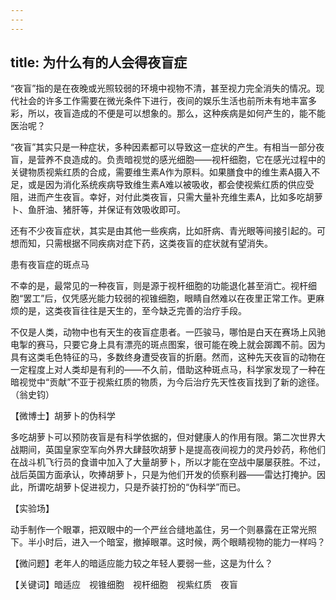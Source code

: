 ```yaml
---
---
---
```

title: 为什么有的人会得夜盲症
---




“夜盲”指的是在夜晚或光照较弱的环境中视物不清，甚至视力完全消失的情况。现代社会的许多工作需要在微光条件下进行，夜间的娱乐生活也前所未有地丰富多彩，所以，夜盲造成的不便是可以想象的。那么，这种疾病是如何产生的，能不能医治呢？

“夜盲”其实只是一种症状，多种因素都可以导致这一症状的产生。有相当一部分夜盲，是营养不良造成的。负责暗视觉的感光细胞——视杆细胞，它在感光过程中的关键物质视紫红质的合成，需要维生素A作为原料。如果膳食中的维生素A摄入不足，或是因为消化系统疾病导致维生素A难以被吸收，都会使视紫红质的供应受阻，进而产生夜盲。幸好，对付此类夜盲，只需大量补充维生素A，比如多吃胡萝卜、鱼肝油、猪肝等，并保证有效吸收即可。

还有不少夜盲症状，其实是由其他一些疾病，比如肝病、青光眼等间接引起的。可想而知，只需根据不同疾病对症下药，这类夜盲的症状就有望消失。

患有夜盲症的斑点马



不幸的是，最常见的一种夜盲，则是源于视杆细胞的功能退化甚至消亡。视杆细胞“罢工”后，仅凭感光能力较弱的视锥细胞，眼睛自然难以在夜里正常工作。更麻烦的是，这类夜盲往往是天生的，至今缺乏完善的治疗手段。

不仅是人类，动物中也有天生的夜盲症患者。一匹骏马，哪怕是白天在赛场上风驰电掣的赛马，只要它身上具有漂亮的斑点图案，很可能在晚上就会踯躅不前。因为具有这类毛色特征的马，多数终身遭受夜盲的折磨。然而，这种先天夜盲的动物在一定程度上对人类却是有利的——不久前，借助这种斑点马，科学家发现了一种在暗视觉中“贡献”不亚于视紫红质的物质，为今后治疗先天性夜盲找到了新的途径。（翁史钧）





【微博士】胡萝卜的伪科学

多吃胡萝卜可以预防夜盲是有科学依据的，但对健康人的作用有限。第二次世界大战期间，英国皇家空军向外界大肆鼓吹胡萝卜是提高夜间视力的灵丹妙药，称他们在战斗机飞行员的食谱中加入了大量胡萝卜，所以才能在空战中屡屡获胜。不过，战后英国方面承认，吹捧胡萝卜，只是为他们开发的侦察利器——雷达打掩护。因此，所谓吃胡萝卜促进视力，只是乔装打扮的“伪科学”而已。

【实验场】

动手制作一个眼罩，把双眼中的一个严丝合缝地盖住，另一个则暴露在正常光照下。半小时后，进入一个暗室，撤掉眼罩。这时候，两个眼睛视物的能力一样吗？

【微问题】老年人的暗适应能力较之年轻人要弱一些，这是为什么？

【关键词】暗适应　视锥细胞　视杆细胞　视紫红质　夜盲